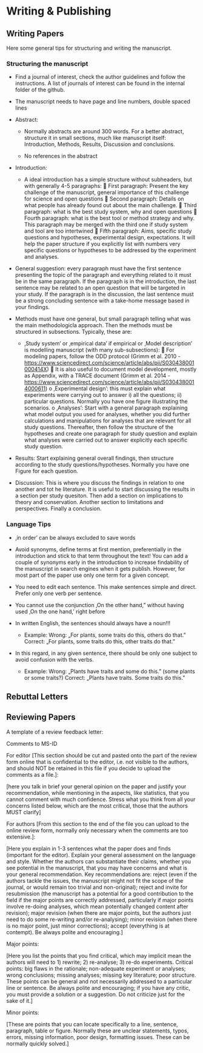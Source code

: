 # Writing & Publishing

## Writing Papers

Here some general tips for structuring and writing the manuscript.

### Structuring the manuscript

-   Find a journal of interest, check the author guidelines and follow
    the instructions. A list of journals of interest can be found in the
    internal folder of the github.

-   The manuscript needs to have page and line numbers, double spaced
    lines

-   Abstract:

    -   Normally abstracts are around 300 words. For a better abstract,
        structure it in small sections, much like manuscript itself:
        Introduction, Methods, Results, Discussion and conclusions.

    -   No references in the abstract

-   Introduction:

    -   A ideal introduction has a simple structure without subheaders,
        but with generally 4-5 paragraphs:  First paragraph: Present
        the key challenge of the manuscript, general importance of this
        challenge for science and open questions  Second paragraph:
        Details on what people has already found out about the main
        challenge.  Third paragraph: what is the best study system, why
        and open questions  Fourth paragraph: what is the best tool or
        method strategy and why. This paragraph may be merged with the
        third one if study system and tool are too intertwined  Fifth
        paragraph: Aims, specific study questions and hypotheses,
        experimental design, expectations. It will help the paper
        structure if you explicitly list with numbers very specific
        questions or hypotheses to be addressed by the experiment and
        analyses.

-   General suggestion: every paragraph must have the first sentence
    presenting the topic of the paragraph and everything related to it
    must be in the same paragraph. If the paragraph is in the
    introduction, the last sentence may be related to an open question
    that will be targeted in your study. If the paragraph is in the
    discussion, the last sentence must be a strong concluding sentence
    with a take-home message based in your findings.

-   Methods must have one general, but small paragraph telling what was
    the main methodologicla approach. Then the methods must be
    structured in subsections. Typically, these are:

    -   ‚Study system' or ‚empirical data' if empirical or ‚Model
        description' is modelling manuscript (with many
        sub-subsections):  For modeling papers, follow the ODD protocol
        (Grimm et al. 2010 -
        <https://www.sciencedirect.com/science/article/abs/pii/S030438001000414X>)
         It is also useful to document model development, mostly as
        Appendix, with a TRACE document (Grimm et al. 2014 -
        <https://www.sciencedirect.com/science/article/abs/pii/S0304380014000611>)
        o ‚Experimental design': this must explain what experiments were
        carrying out to answer i) all the questions; ii) particular
        questions. Normally you have one figure illustrating the
        scenarios. o ‚Analyses': Start with a general paragraph
        explaining what model output you used for analyses, whether you
        did further calculations and manipulations for analyses that are
        relevant for all study questions. Thereafter, then follow the
        structure of the hypotheses and create one paragraph for study
        question and explain what analyses were carried out to answer
        explicitly each specific study question.

-   Results: Start explaining general overall findings, then structure
    according to the study questions/hypotheses. Normally you have one
    Figure for each question.

-   Discussion: This is where you discuss the findings in relation to
    one another and tot he literature. It is useful to start discussing
    the results in a section per study quesiton. Then add a section on
    implications to theory and conservation. Another section to
    limitations and perspectives. Finally a conclusion.

### Language Tips

-   ‚in order' can be always excluded to save words

-   Avoid synonyms, define terms at first mention, preferentially in the
    introduction and stick to that term throughout the text! You can add
    a couple of synonyms early in the introduction to increase
    findability of the manuscript in search engines when it gets
    publish. However, for most part of the paper use only one term for a
    given concept.

-   You need to edit each sentence. This make sentences simple and
    direct. Prefer only one verb per sentence.

-   You cannot use the conjunction ‚On the other hand," without having
    used ‚On the one hand,' right before

-   In written English, the sentences should always have a noun!!!

    -   Example: Wrong: „For plants, some traits do this, others do
        that." Correct: „For plants, some traits do this, other traits
        do that."

-   In this regard, in any given sentence, there should be only one
    subject to avoid confusion with the verbs.

    -   Example: Wrong: „Plants have traits and some do this." (some
        plants or some traits?) Correct: „Plants have traits. Some
        traits do this."

## Rebuttal Letters

## Reviewing Papers

A template of a review feedback letter:

Comments to MS-ID

For editor [This section should be cut and pasted onto the part of the
review form online that is confidential to the editor, i.e. not visible
to the authors, and should NOT be retained in this file if you decide to
upload the comments as a file.]:

[here you talk in brief your general opinion on the paper and justify
your recommendation, while mentioning in the aspects, like statistics,
that you cannot comment with much confidence. Stress what you think from
all your concerns listed below, which are the most critical, those that
the authors MUST clarify]

For authors [From this section to the end of the file you can upload to
the online review form, normally only necessary when the comments are
too extensive.]:

[Here you explain in 1-3 sentences what the paper does and finds
(important for the editor). Explain your general assessment on the
language and style. Whether the authors can substantiate their claims,
whether you see potential in the manuscript, that you may have concerns
and what is your general recommendation. Key recommendations are: reject
(even if the authors tackle the issues, the manuscript might not fit the
scope of the journal, or would remain too trivial and non-original);
reject and invite for resubmission (the manuscript has a potential for a
good contribution to the field if the major points are correctly
addressed, particularly if major points involve re-doing analyses, which
mean potentially changed content after revision); major revision (when
there are major points, but the authors just need to do some re-writing
and/or re-analysing); minor revision (when there is no major point, just
minor corrections); accept (everything is at contempt). Be always polite
and encouraging.]

Major points:

[Here you list the points that you find critical, which may implicit
mean the authors will need to 1) rewrite; 2) re-analyse; 3) re-do
experiments. Critical points: big flaws in the rationale; non-adequate
experiment or analyses; wrong conclusions; missing analyses; missing key
literature; poor structure. These points can be general and not
necessarily addressed to a particular line or sentence. Be always polite
and encouraging; if you have any critic, you must provide a solution or
a suggestion. Do not criticize just for the sake of it.]

Minor points:

[These are points that you can locate specifically to a line, sentence,
paragraph, table or figure. Normally these are unclear statements,
typos, errors, missing information, poor design, formatting issues.
These can be normally quickly solved.]

